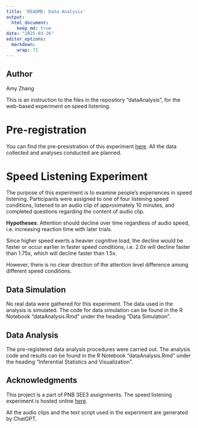 ```yaml
---
title: 'README: Data Analysis'
output: 
  html_document:
    keep_md: true
date: "2025-03-26"
editor_options: 
  markdown: 
    wrap: 72
---
```


## Author

Amy Zhang

This is an instruction to the files in the repository "dataAnalysis",
for the web-based experiment on speed listening.

# Pre-registration

You can find the pre-presistration of this experiment
[here](preregistration/PreRegistration.html). All the data collected and
analyses conducted are planned.

# Speed Listening Experiment

The purpose of this experiment is to examine people's experiences in
speed listening. Participants were assigned to one of four listening
speed conditions, listened to an audio clip of approximately 10 minutes,
and completed questions regarding the content of audio clip.

**Hypotheses**: Attention should decline over time regardless of audio
speed, i.e. increasing reaction time with later trials.

Since higher speed exerts a heavier cognitive load, the decline would be
faster or occur earlier in faster speed conditions, i.e. 2.0x will
decline faster than 1.75x, which will decline faster than 1.5x.

However, there is no clear direction of the attention level difference
among different speed conditions.

## Data Simulation

No real data were gathered for this experiment. The data used in the
analysis is simulated. The code for data simulation can be found in the
R Notebook "dataAnalysis.Rmd" under the heading "Data Simulation".

## Data Analysis

The pre-registered data analysis procedures were carried out. The
analysis code and results can be found in the R Notebook
"dataAnalysis.Rmd" under the heading "Inferential Statistics and
Visualization".

## Acknowledgments

This project is a part of PNB 3EE3 assignments. The speed listening
experiment is hosted online [here](experimentCode/speedListening.html).

All the audio clips and the text script used in the experiment are
generated by ChatGPT.
